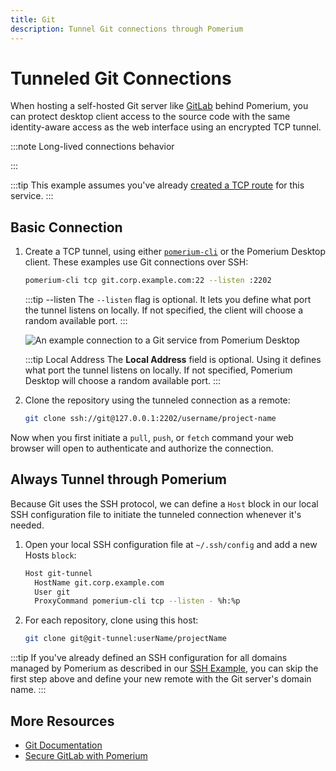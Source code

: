 ```yaml
---
title: Git
description: Tunnel Git connections through Pomerium
---
```



# Tunneled Git Connections

When hosting a self-hosted Git server like [GitLab](/docs/guides/gitlab) behind Pomerium, you can protect desktop client access to the source code with the same identity-aware access as the web interface using an encrypted TCP tunnel.

:::note Long-lived connections behavior

<LongLivedConnections />

:::

:::tip
This example assumes you've already [created a TCP route](/docs/capabilities/tcp#configure-tcp-routes) for this service.
:::

 ## Basic Connection

 1. Create a TCP tunnel, using either [`pomerium-cli`](/docs/deploy/clients/pomerium-cli) or the Pomerium Desktop client. These examples use Git connections over SSH:

    <Tabs>
    <TabItem value="pomerium-cli" label="pomerium-cli">

    ```bash
    pomerium-cli tcp git.corp.example.com:22 --listen :2202
    ```

    :::tip --listen
    The `--listen` flag is optional. It lets you define what port the tunnel listens on locally. If not specified, the client will choose a random available port.
    :::

    </TabItem>
    <TabItem value="Pomerium Desktop" label="Pomerium Desktop">

    ![An example connection to a Git service from Pomerium Desktop](img/desktop/example-git-connection.png)

    :::tip Local Address
    The **Local Address** field is optional. Using it defines what port the tunnel listens on locally. If not specified, Pomerium Desktop will choose a random available port.
    :::

    </TabItem>
    </Tabs>

1. Clone the repository using the tunneled connection as a remote:

    ```bash
    git clone ssh://git@127.0.0.1:2202/username/project-name
    ```

Now when you first initiate a `pull`, `push`, or `fetch` command your web browser will open to authenticate and authorize the connection.

## Always Tunnel through Pomerium

Because Git uses the SSH protocol, we can define a `Host` block in our local SSH configuration file to initiate the tunneled connection whenever it's needed.

1. Open your local SSH configuration file at `~/.ssh/config` and add a new Hosts `block`:

    ```bash
    Host git-tunnel
      HostName git.corp.example.com
      User git
      ProxyCommand pomerium-cli tcp --listen - %h:%p
    ```

1. For each repository, clone using this host:

    ```bash
    git clone git@git-tunnel:userName/projectName
    ```

:::tip
If you've already defined an SSH configuration for all domains managed by Pomerium as described in our [SSH Example](/docs/capabilities/tcp/examples/ssh#always-tunnel-through-pomerium), you can skip the first step above and define your new remote with the Git server's domain name.
:::

## More Resources

- [Git Documentation](https://git-scm.com/doc)
- [Secure GitLab with Pomerium](/docs/guides/gitlab)
